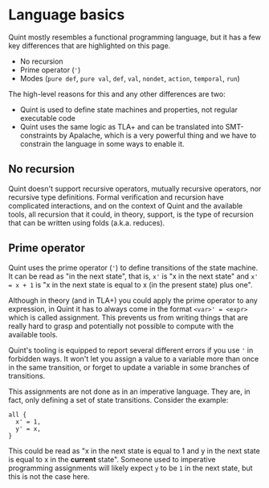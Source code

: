 # Language basics

Quint mostly resembles a functional programming language, but it has a few key differences that are highlighted on this page.
- No recursion
- Prime operator (`'`)
- Modes (`pure def`, `pure val`, `def`, `val`, `nondet`, `action`, `temporal`, `run`)

The high-level reasons for this and any other differences are two:
- Quint is used to define state machines and properties, not regular executable code
- Quint uses the same logic as TLA+ and can be translated into SMT-constraints by Apalache, which is a very powerful thing and we have to constrain the language in some ways to enable it.

## No recursion

Quint doesn't support recursive operators, mutually recursive operators, nor recursive type definitions. Formal verification and recursion have complicated interactions, and on the context of Quint and the available tools, all recursion that it could, in theory, support, is the type of recursion that can be written using folds (a.k.a. reduces). 

<!-- If you try to write any sort of recursion, Quint will ask you to use folds instead. If it's impossible to rewrite it using folds, most likely it will be impossible or really hard to formally verify. -->

<!-- TODO: Write page on how to rewrite recursion into folds and link it here -->

## Prime operator

Quint uses the prime operator (`'`) to define transitions of the state machine. It can be read as "in the next state", that is, `x'` is "x in the next state" and `x' = x + 1` is "x in the next state is equal to x (in the present state) plus one".

Although in theory (and in TLA+) you could apply the prime operator to any expression, in Quint it has to always come in the format `<var>' = <expr>` which is called assignment. This prevents us from writing things that are really hard to grasp and potentially not possible to compute with the available tools.

Quint's tooling is equipped to report several different errors if you use `'` in forbidden ways. It won't let you assign a value to a variable more than once in the same transition, or forget to update a variable in some branches of transitions.

This assignments are not done as in an imperative language. They are, in fact, only defining a set of state transitions. Consider the example:
```quint
all {
  x' = 1,
  y' = x,
}
```

This could be read as "x in the next state is equal to 1 and y in the next state is equal to x in the **current** state". Someone used to imperative programming assignments will likely expect `y` to be `1` in the next state, but this is not the case here.
